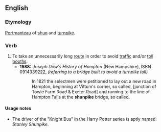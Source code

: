 ==English==
===Etymology===
[[Portmanteau]] of [[shun]] and [[turnpike]].

===Verb===
{{en-verb}}

# To take an unnecessarily long [[route]] in order to avoid [[traffic]] and/or [[toll booth]]s.
#*'''1988:''' ''Joseph Dow's History of Hampton'' (New Hampshire), ISBN 0914339222, ''(referring to a bridge built to avoid a turnpike toll)''
#*:In 1821 the selectmen were petitioned to lay out a new road in Hampton, beginning at Vittum's corner, so called, [junction of Towle Farm Road & Exeter Road] and running to the line of Hampton Falls at the '''shunpike''' bridge, so called.

====Usage notes====
* The driver of the "Knight Bus" in the Harry Potter series is aptly named ''Stanley Shunpike''.
